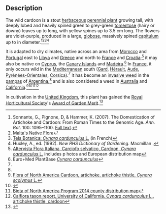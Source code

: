
==Description==
The wild cardoon is a stout [[herbaceous plant|herbaceous]] [[perennial plant]] growing {{convert|0.8|to|1.5|m|in|abbr=on}} tall, with deeply lobed and heavily spined green to grey-green [[tomentose]] (hairy or downy) leaves up to {{convert|50|cm|0|abbr=on}} long, with yellow spines up to 3.5&nbsp;cm long. The flowers are violet-purple, produced in a large, [[globose]], massively spined [[head (botany)|capitulum]] up to {{convert|6|cm|0|abbr=on}} in diameter.<ref name=Sonnante>Sonnante, G., Pignone, D, & Hammer, K. (2007). The Domestication of Artichoke and Cardoon: From Roman Times to the Genomic Age. ''Ann. Bot''. 100: 1095–1100. [http://aob.oxfordjournals.org/content/100/5/1095.full.pdf Full text].</ref><ref>[http://www.my-malta.com//interesting/MalteseFlora02.html Malta's Native Flora]</ref><ref name=Tela>[http://www.tela-botanica.org/eflore/BDNFF/4.02/nn/20526/export/pdf Tela Botanica: ''Cynara cardunculus'' L.] {{webarchive |url=https://web.archive.org/web/20120329060927/http://www.tela-botanica.org/eflore/BDNFF/4.02/nn/20526/export/pdf |date=March 29, 2012 }} (in French)</ref><ref name=rhs>Huxley, A., ed. (1992). ''New RHS Dictionary of Gardening''. Macmillan {{ISBN|0-333-47494-5}}.</ref>

It is adapted to dry climates, native across an area from [[Morocco]] and [[Portugal]] east to [[Libya]] and [[Greece]] and north to [[France]] and [[Croatia]];<ref>[http://luirig.altervista.org/flora/taxa/index1.php?scientific-name=cynara+cardunculus Altervista Flora Italiana, Carciofo selvatico, Cardoon, ''Cynara cardunculus'' L.] includes p hotos and European distribution map</ref> it may also be native on [[Cyprus]], the [[Canary Islands]] and [[Madeira]].<ref>Euro+Med PlantBase [http://ww2.bgbm.org/EuroPlusMed/PTaxonDetailOccurrence.asp?NameId=134075&PTRefFk=7000000 ''Cynara cardunculus'']</ref> In [[France]], it only occurs wild in the [[Mediterranean]] south ([[Gard]], [[Hérault]], [[Aude]], [[Pyrénées-Orientales]], [[Corsica]]).<ref name=Tela/> It has become an [[invasive species|invasive weed]] in the [[pampas]] of [[Argentina]],<ref name=rhs/> and is also considered a weed in [[Australia]] and [[California]].<ref>[http://www.efloras.org/florataxon.aspx?flora_id=1&taxon_id=200023811 Flora of North America Cardoon, artichoke, artichoke thistle, ''Cynara scolymus'' L.]</ref><ref>{{cite web|url=http://bie.ala.org.au/species/urn:lsid:biodiversity.org.au:apni.taxon:552166|title=Cynara cardunculus  : Artichoke Thistle - Atlas of Living Australia|author=Atlas of Living Australia|work=ala.org.au}}</ref><ref>[http://bonap.net/MapGallery/County/Cynara%20cardunculus.png Biota of North America Program 2014 county distribution map]</ref><ref>[http://www.calflora.org/cgi-bin/species_query.cgi?where-taxon=Cynara+cardunculus Calflora taxon report, University of California, ''Cynara cardunculus'' L., artichoke thistle, cardoon ]</ref>

In cultivation in the [[United Kingdom]], this plant has gained the [[Royal Horticultural Society]]'s [[Award of Garden Merit]].<ref name=RHS>{{cite web|title=Cynara cardunculus AGM|url=http://apps.rhs.org.uk/plantselector/plant?plantid=613|publisher=Royal Horticultural Society|accessdate=8 February 2013}}</ref>{{verify source|date=July 2014}}
